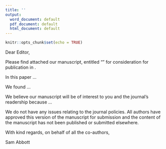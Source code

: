 ```yaml
---
title: ''
output:
  word_document: default
  pdf_document: default
  html_document: default
---
```


```r
knitr::opts_chunk$set(echo = TRUE)
```


Dear Editor,

Please find attached our manuscript, entitled “” for consideration for publication in .

In this paper ...

We found ...

We believe our manuscript will be of interest to you and the journal’s readership because ...

We do not have any issues relating to the journal policies. All authors have approved this version of the manuscript for submission and the content of the manuscript has not been published or submitted elsewhere.

With kind regards, on behalf of all the co-authors,

Sam Abbott


